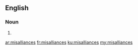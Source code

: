 ==English==

===Noun===
{{head|en|noun plural form}}

# {{plural of|misalliance|lang=en}}

[[ar:misalliances]]
[[fr:misalliances]]
[[ku:misalliances]]
[[my:misalliances]]